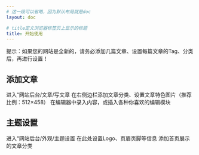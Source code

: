 ```yaml
---
# 这一段可以省略，因为默认布局就是doc
layout: doc

# title定义浏览器标签页上显示的标题
title: 开始使用
---
```


<Callout type="info">
提示：如果您的网站是全新的，请务必添加几篇文章、设置每篇文章的Tag、分类后，再进行设置！
</Callout>

## 添加文章

<Steps>
	<Step>
	进入“网站后台/文章/写文章
	</Step>
	<Step>
	在右侧边栏添加文章分类、设置文章特色图片（推荐比例：512×458）
	</Step>
	<Step>
	在编辑器中录入内容，或插入各种你喜欢的编辑模块
	</Step>
</Steps>

## 主题设置

<Steps>
	<Step>
	进入“网站后台/外观/主题设置
	</Step>
	<Step>
	在此处设置Logo、页眉页脚等信息
	</Step>
	<Step>
	添加首页展示的文章分类
	</Step>
</Steps>

